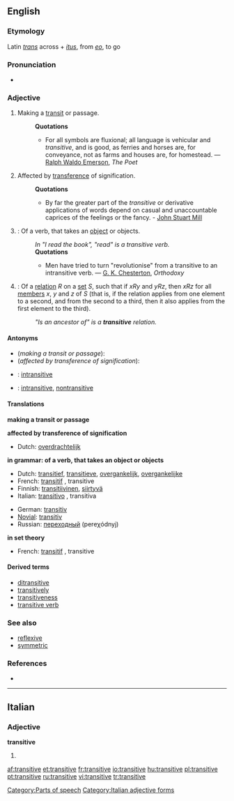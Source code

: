 ==English==

===Etymology===
Latin ''[[trans]]'' across + ''[[itus]]'', from ''[[eo]]'', to go

===Pronunciation===
*{{audio|en-us-transitive.ogg|Audio (US)}}


===Adjective===
{{en-adj-notcomp}}

# Making a [[transit]] or passage.
#:'''Quotations'''
#:*For all symbols are fluxional; all language is vehicular and ''transitive'', and is good, as ferries and horses are, for conveyance, not as farms and houses are, for homestead. — [[w:Ralph Waldo Emerson|Ralph Waldo Emerson]], ''The Poet''
# Affected by [[transference]] of signification.
#:'''Quotations'''
#:*By far the greater part of the ''transitive'' or derivative applications of words depend on casual and unaccountable caprices of the feelings or the fancy. - [[w:John Stuart Mill|John Stuart Mill]]
# {{grammar}}: Of a verb, that takes an [[object]] or objects.
#:''In "I read the book", "read" is a transitive verb.''
#:'''Quotations'''
#:*Men have tried to turn "revolutionise" from a transitive to an intransitive verb. — [[w:G. K. Chesterton|G. K. Chesterton]], ''Orthodoxy''
# {{settheory}}: Of a [[relation]] ''R'' on a [[set]] ''S'', such that if ''xRy'' and ''yRz'', then ''xRz'' for all [[member]]s ''x'', ''y'' and ''z'' of ''S'' (that is, if the relation applies from one element to a second, and from the second to a third, then it also applies from the first element to the third).
#:''"Is an ancestor of" is a '''transitive''' relation.''

====Antonyms====
*(''making a transit or passage''):
*(''affected by transference of signification''):
*{{grammar}}: [[intransitive]]
*{{settheory}}: [[intransitive]], [[nontransitive]]<!--meanings might well be slightly different-->

====Translations====
'''making a transit or passage'''
{{top}}
{{mid}}
{{bottom}}

'''affected by transference of signification'''
{{top}}
*Dutch: [[overdrachtelijk]]
{{mid}}
{{bottom}}

''' in grammar: of a verb, that takes an object or objects'''
{{top}}
*Dutch: [[transitief]], [[transitieve]], [[overgankelijk]], [[overgankelijke]]
*French: [[transitif]] {{m}}, transitive {{f}}
*Finnish: [[transitiivinen]], [[siirtyvä]]
*Italian: [[transitivo]] {{m}}, transitiva {{f}}
{{mid}}
*German: [[transitiv]]
*[[Novial]]: [[transitiv]]
*Russian: [[переходный]] (pereχódnyj)
{{bottom}}

'''in set theory'''
{{top}}
*French: [[transitif]] {{m}}, transitive {{f}}
{{mid}}
{{bottom}}

====Derived terms====
*[[ditransitive]]
*[[transitively]]
*[[transitiveness]]
*[[transitive verb]]

===See also===
*[[reflexive]]<!--mathematics sense-->
*[[symmetric]]<!--mathematics sense-->

===References===
*{{R:1913}}

[[Category:Parts of speech]]
----

==Italian==
===Adjective===
'''transitive''' {{p}}
# {{feminine of|transitivo#Adjective|transitivo}}

[[Category:Italian adjective forms]]
[[af:transitive]]
[[et:transitive]]
[[fr:transitive]]
[[io:transitive]]
[[hu:transitive]]
[[pl:transitive]]
[[pt:transitive]]
[[ru:transitive]]
[[vi:transitive]]
[[tr:transitive]]